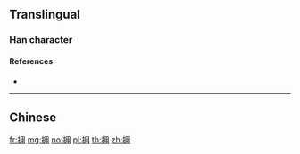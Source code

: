 {{character info/new}}
{{also|擁}}
==Translingual==

===Han character===
{{Han char|rn=64|rad=手|as=05|sn=8|four=|canj=QBQ|ids=⿰扌用}}

====References====
* {{Han ref|kx=0427.161|hdz=31855.060|uh=62E5|ud=25317}}

----

==Chinese==
{{zh-see|擁}}

[[fr:拥]]
[[mg:拥]]
[[no:拥]]
[[pl:拥]]
[[th:拥]]
[[zh:拥]]